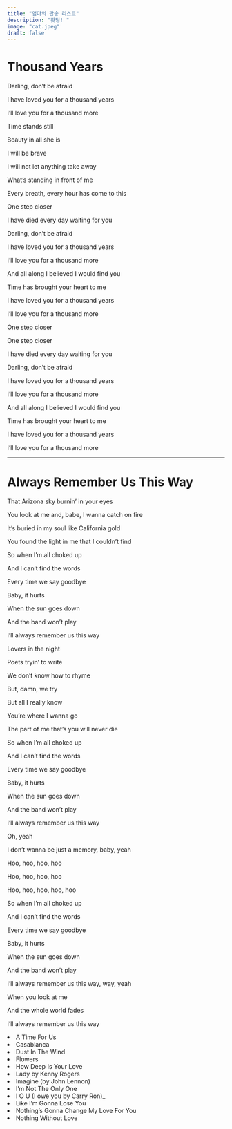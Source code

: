 ```yaml
---
title: "엄마의 팝송 리스트"
description: "홧팅! "
image: "cat.jpeg"
draft: false 
---
```


# Thousand Years

Darling, don't be afraid

I have loved you for a thousand years

I'll love you for a thousand more

Time stands still

Beauty in all she is

I will be brave

I will not let anything take away

What's standing in front of me

Every breath, every hour has come to this

One step closer

I have died every day waiting for you

Darling, don't be afraid

I have loved you for a thousand years

I'll love you for a thousand more

And all along I believed I would find you

Time has brought your heart to me

I have loved you for a thousand years

I'll love you for a thousand more

One step closer

One step closer

I have died every day waiting for you

Darling, don't be afraid

I have loved you for a thousand years

I'll love you for a thousand more

And all along I believed I would find you

Time has brought your heart to me

I have loved you for a thousand years

I'll love you for a thousand more

<hr>

# Always Remember Us This Way
That Arizona sky burnin' in your eyes

You look at me and, babe, I wanna catch on fire

It's buried in my soul like California gold

You found the light in me that I couldn't find

So when I'm all choked up

And I can't find the words

Every time we say goodbye

Baby, it hurts

When the sun goes down

And the band won't play

I'll always remember us this way

Lovers in the night

Poets tryin' to write

We don't know how to rhyme

But, damn, we try

But all I really know

You're where I wanna go

The part of me that's you will never die

So when I'm all choked up

And I can't find the words

Every time we say goodbye

Baby, it hurts

When the sun goes down

And the band won't play

I'll always remember us this way

Oh, yeah

I don't wanna be just a memory, baby, yeah

Hoo, hoo, hoo, hoo

Hoo, hoo, hoo, hoo

Hoo, hoo, hoo, hoo, hoo

So when I'm all choked up

And I can't find the words

Every time we say goodbye

Baby, it hurts

When the sun goes down

And the band won't play

I'll always remember us this way, way, yeah

When you look at me

And the whole world fades

I'll always remember us this way



<li>A Time For Us</li>
<li>Casablanca</li>
<li>Dust In The Wind</li>
<li>Flowers</li>
<li>How Deep Is Your Love</li>
<li>Lady by Kenny Rogers</li>
<li> Imagine (by John Lennon)</li>
<li>I'm Not The Only One</li>
<li>I O U (I owe you by Carry Ron)_
<li>Like I'm Gonna Lose You</li>
<li>Nothing's Gonna Change My Love For You</li>
<li>Nothing Without Love</li>

